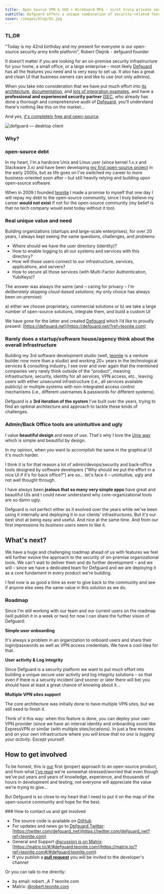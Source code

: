 ```yaml
---
title:  Open Source VPN & SSO + WireGuard MFA - sirst truly private security paltform defguard released by teonite
subtitle: Defguard offers a unique combination of security-related functionalities from identity management (OpenID/OAuth2/LDAP) to VPN (Wireguard) to other features (Multi-Factor Authentication, Yubikey provisioning, Web3, Webhooks, etc.). 
cover: /images/blog/42.jpg
---
```


### TL;DR

"Today is my 42nd birthday and my present for everyone is our open-source security army knife platform", Robert Olejnik - defguard founder

 It doesn’t matter if you are looking for an on-premise security infrastructure for your home, a small office, or a large enterprise – most likely [Defguard](https://defguard.net/?ref=teonite.com) has all the features you need and is very easy to set up. It also has a great and clean UI that business owners can and like to use (not only admins).

When you take into consideration that we have put much effort into [its architecture](https://defguard.gitbook.io/defguard/in-depth/architecture?ref=teonite.com), [documentation](https://defguard.gitbook.io/defguard/?ref=teonite.com), and [lots of integration examples](https://defguard.gitbook.io/defguard/features/openid-connect?ref=teonite.com), and have a **professional and experienced security partner** [ISEC](https://isec.pl/?ref=teonite.com), who already has done a thorough and comprehensive audit of [Defguard](https://defguard.net/?ref=teonite.com), you’ll understand there's nothing like this on the market...

And yes, [it's completely free and open-source](https://github.com/DefGuard/defguard?ref=teonite.com).

![defguard — desktop client](/images/blog/defguard-main-screen.png)

### Why?

### open-source debt

In my heart, I'm a hardcore Unix and Linux user (since kernel 1.x.x and Slackware 3.x) and have been developing [my first open-source project](https://sources.debian.org/src/adduser-ng/0.1.2-1.3/README?ref=teonite.com) in the early 2000s, but as life goes on I’ve switched my career to more business-oriented soon after – but still heavily relying and building upon open-source software.

When in 2009 I founded [teonite](https://teonite.com/?ref=teonite.com) I made a promise to myself that one day I will repay my debt to the open-source community, since I truly believe my career **would not exist** if not for the open-source community (my belief is that no tech company would exist today without it too).

### Real unique value and need

Building organizations (startups and large-scale enterprises), for over 20 years, I always kept seeing the same questions, challenges, and problems:

- Where should we have the user directory (identity)?
- How to enable logging to all our systems and services with this directory?
- How will those users connect to our infrastructure, services, applications, and servers?
- How to secure all those services (with Multi-Factor Authentication, YubiKeys)?

The answer was always the same (and – caring for privacy – *I'm deliberately skipping cloud-based solutions*; my only choice has always been on-premise):

a) either we choose proprietary, commercial solutions or
b) we take a large number of open-source solutions, integrate them, and build a custom UI

We have gone for the latter and created [Defguard](https://defguard.net/?ref=teonite.com) which I’d like to proudly present: [https://defguard.net](https://defguard.net/?ref=teonite.com)

### Rarely does a startup/software house/agency think about the overall infrastructure

Building my 3rd software development studio (well, [teonite](https://teonite.com/?ref=teonite.com) is a venture builder now more than a studio) and working 20+ years in the technological services & consulting industry, I see over and over again that the mentioned companies very rarely think outside of the "product", meaning infrastructure, security, identity for all services, VPN access, etc., leaving users with either unsecured infrastructure (i.e., all services available publicly) or multiple systems with non-integrated access control mechanisms (i.e., different usernames & passwords for different systems).

Defguard is a **3rd iteration of the system** I've built over the years, trying to find an optimal architecture and approach to tackle these kinds of challenges.

### Admin/Back Office tools are unintuitive and ugly

I value **beautiful design** and ease of use. That's why I love the [Unix way](https://en.wikipedia.org/wiki/Unix_philosophy?ref=teonite.com) which is simple and beautiful by design.

In my opinion, when you want to accomplish the same in the graphical UI it's much harder.

I think it is for that reason a lot of admin/devops/security and back-office tools designed by software developers (“Why should we put the effort in a nice UI if it's for back office?”) are so... let's face it – unintuitive, ugly and not well thought through.

I have always been **jealous that so many very simple apps** have great and beautiful UIs and I could never understand why core-organizational tools are so damn ugly.

Defguard is not perfect either as it evolved over the years while we've been using it internally and deploying it in our clients' infrastructures. But it's our best shot at being easy and useful. And nice at the same time. And from our first impressions its *business users* seem to like it.

## What's next?

We have a huge and challenging roadmap ahead of us with features we feel will further evolve the approach to the security of on-premise organizational tools. We can't wait to deliver them and do further development – and we will – since we have a dedicated team for Defguard and we are deploying it as a core fundament in every product we're building.

I feel now is as good a time as ever to give back to the community and see if anyone else sees the same value in this solution as we do.

### Roadmap

Since I'm still working with our team and our current users on the roadmap (will publish it in a week or two) for now I can share the further vision of Defguard:

**Simple user onboarding**

It's always a problem in an organization to onboard users and share their login/passwords as well as VPN access credentials. We have a cool idea for that.

**User activity & Log integrity**

Since Defguard is a security platform we want to put much effort into building a unique secure user activity and log integrity solutions – so that even if there is a security incident (and sooner or later there will be) you should have at least a great chance of knowing about it...

**Multiple VPN sites support**

The core architecture was initially done to have multiple VPN sites, but we still need to finish it.

Think of it this way: when this feature is done, you can deploy your own VPN provider (since we have an internal identity and onboarding soon) like ExpressVPN or similar (with multiple sites/locations). In just a few minutes and on your own infrastructure where you *will know that no one is logging your activity*. Except yourself.

## How to get involved

To be honest, this is [our](https://teonite.com/?ref=teonite.com) first (proper) approach to an open-source product, and from what [I've read](https://un.curl.dev/people/negative?ref=teonite.com) we're somewhat stressed/worried that even though we've put years and years of knowledge, experience, and thousands of hours in development and testing, not everyone will appreciate the value we're trying to give...

But Defguard is so close to my heart that I need to put it on the map of the open-source community and hope for the best.

<Divider />
### How to contact us and get involved

- The source code is available on [GitHub](https://github.com/DefGuard/?ref=teonite.com)
- For updates and news go to [Defguard Twitter](https://twitter.com/defguard_net?ref=teonite.com): [https://twitter.com/defguard_net](https://twitter.com/defguard_net?ref=teonite.com)
- General and Support [discussion is on Matrix](https://matrix.to/?ref=teonite.com#/#defguard:teonite.com): [https://matrix.to/#/#defguard:teonite.com](https://matrix.to/?ref=teonite.com#/#defguard:teonite.com)
- If you publish a [**pull request**](https://github.com/DefGuard/defguard/pulls?ref=teonite.com) you will be invited to the developer's channel

Or you can talk to me directly:

- by email: robert _A _T_ teonite.com
- Matrix: [@robert:teonite.com](https://teonite.com/blog/defguard/@robert:teonite.com)